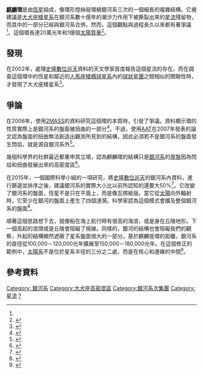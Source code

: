 '''[[麒麟座|麒麟]]環'''是由[[恆星|恆星]]組成，像環形燈絲般環繞銀河系三次的一個細長的複雜結構。它被建議是[[大犬座矮星系|大犬座矮星系]]在銀河系數十億年的潮汐力作用下被撕裂出來的[[星流|星流]]殘留物，而其中的一部分已經與銀河系合併。然而，這個觀點與過程長久以來都有著爭議<ref name=Momany2006 />。這個環長達20萬光年和1億個[[太陽質量|太陽質量]]<ref>{{cite journal| journal=Scientific American| title=The Ghosts of Galaxies Past| first=Rodrigo| last=Ibata|author2=Gibson, Brad| pages=40–45|date=April 2007| pmid=17479629| doi=10.1038/scientificamerican0407-40| volume=296| issue=4}}</ref>。

== 發現 == 
在2002年，處理[[史隆數位巡天|史隆數位巡天]]資料的天文學家首度報告這個星流的存在。而在調查這個環中的恆星和鄰近的[[人馬座矮橢球星系|人馬座矮橢球星系]]內的[[球狀星團|球狀星團]]之間相似的關聯性時，才發現了大犬座矮星系<ref>{{cite journal |author=Newberg |display-authors=et al |title=The Ghost of Sagittarius and Lumps in the Halo of the Milky Way |date=1 April 2002 |journal=The Astrophysical Journal |volume=569 |issue=1 |pages=245–274 |doi=10.1086/338983 |bibcode=2002ApJ...569..245N |arxiv=astro-ph/0111095 }}</ref>。

== 爭論 ==
在2006年，使用[[2MASS|2MASS]]的資料研究這個環的本質時，引發了爭議。資料顯示環的性質實際上是銀河系的盤面被扭曲的一部分<ref name=Momany2006>{{cite journal |author1=Y. Momany |author2=S. Zaggia |author3=G. Gilmore |author4=G. Piotto |author5=G. Carraro |author6=L. R. Bedin |author7=F. De Angeli |year=2006 |display-authors=1 |title=Outer structure of the Galactic warp and flare: explaining the Canis Major over-density |url=http://web.oapd.inaf.it/zaggia/warp/aa4081-05.pdf |journal=[[Astronomy_and_Astrophysics|Astronomy and Astrophysics]] |volume=451 |issue=2 |pages=515–38 |doi=10.1051/0004-6361:20054081 |format=PDF |arxiv=astro-ph/0603385 |bibcode=2006A&A...451..515M |author= |access-date=2017-01-10 |archive-url=https://web.archive.org/web/20160304042437/http://web.oapd.inaf.it/zaggia/warp/aa4081-05.pdf |archive-date=2016-03-04 |dead-url=yes }}</ref>。不過，使用[[英澳望遠鏡|AAT]]在2007年發表的論文認為盤面的扭曲無法創造出觀測所見到的結構，因此必須若不是銀河系的盤面發生閃焰，就是源自銀河系外<ref>{{cite journal |author1=Conn, Blair C. |author2=Lane, Richard R. |author3=Lewis, Geraint F. |author4=Gil-Merino, Rodrigo |author5=Irwin, Mike J. |author6=Ibata, Rodrigo A. |author7=Martin, Nicolas F. |author8=Bellazzini, Michele |author9=Sharp, Robert |author10=Tuntsov, Artem V. |author11=Ferguson, Annette M. N. |title=The AAT/WFI survey of the Monoceros Ring and Canis Major dwarf galaxy |journal=Monthly Notices of the Royal Astronomical Society |volume=376 |issue=3 |pages=939–959 |date=April 1, 2007 |doi=10.1111/j.1365-2966.2007.11503.x |bibcode=2007MNRAS.376..939C |arxiv=astro-ph/0701664 }}</ref>。

幾個科學界的社群最近都重申其立場，認為麒麟環的結構只是[[銀河系|銀河系]]的[[厚盤|厚盤]]因為閃焰和扭曲發展出來的高密度區<ref>{{cite journal|  title=Comments on the "Monoceros" affair| first=A| last=M. Lopez-Corredoira|display-authors=et al.|date=July 2012 |arxiv=1207.2749|bibcode = 2012arXiv1207.2749L }}</ref>。

在2015年，一個國際科學小組的一項研究，將[[史隆數位巡天|史隆數位巡天]]的銀河系內資料，進行篩選並排序之後，建議銀河系的實際大小比以前所認知的還要大50%<ref name="rpi2015">{{cite press release |author=Mary L. Martialay |title=The Corrugated Galaxy—Milky Way May Be Much Larger Than Previously Estimated |url=http://news.rpi.edu/content/2015/03/09/rippling-milky-way-may-be-much-larger-previously-estimated |date=March 11, 2015 |publisher=[[Rensselaer_Polytechnic_Institute|Rensselaer Polytechnic Institute]] |archiveurl=https://web.archive.org/web/20150313123405/http://news.rpi.edu/content/2015/03/09/rippling-milky-way-may-be-much-larger-previously-estimated |archivedate=2015-03-13 |access-date=2017-01-10 |dead-url=no }}</ref>。它改變了銀河系的盤面，恆星不是只在平面上，而是像瓦楞紙版。當它從[[太陽|太陽]]向外輻射時，它至少在銀河的盤面上產生了四個漣漪。科學家認為這個模式會擴及整個銀河系的盤面<ref>{{cite web |author=Scott Sutherland |title=This 'corrugated' view of the Milky Way just made our home galaxy a LOT bigger. |url=http://www.theweathernetwork.com/insider-insights/articles/this-corrugated-view-of-the-milky-way-just-made-our-home-galaxy-a-lot-bigger/47240/ |publisher=[[The_Weather_Network|The Weather Network]] |date=March 16, 2015 |archiveurl=https://web.archive.org/web/20150319202702/http://www.theweathernetwork.com/insider-insights/articles/this-corrugated-view-of-the-milky-way-just-made-our-home-galaxy-a-lot-bigger/47240/ |archivedate=2015-03-19 |accessdate=2017-01-10 |dead-url=no }}</ref>。

順著這個思路想下去，就像船在海上航行時有很高的海浪，或是身在丘陵地形。下一個高起的浪頭或是丘陵會阻礙了視線。同樣的，銀河的結構也會阻礙我們的觀察，升起的結構顯然遮蔽了星系盤面很大的一部分。基於麒麟座環的距離，銀河系的直徑從100,000－120,000光年擴展至150,000－180,000光年。在這個修正的範例中，[[太陽系|太陽系]]不是位於星系半徑的三分之二處，而是在核心和邊緣的中間<ref>{{cite journal |author=Yan Xu |display-authors=et al |date=March 1, 2015 |title=Rings and Radial Waves in the Disk of the Milky Way |url=http://iopscience.iop.org/0004-637X/801/2/105/ |journal=[[The_Astrophysical_Journal|The Astrophysical Journal]] |volume=801 |issue=2 |doi=10.1088/0004-637X/801/2/105 |arxiv=1503.00257 |bibcode = 2015ApJ...801..105X }}</ref>。

== 參考資料 ==
{{reflist}}

{{模板:銀河}}

[[Category:_銀河系|Category: 銀河系]]
[[Category:大犬座高密度區|Category:大犬座高密度區]]
[[Category:銀河系次集團|Category:銀河系次集團]]
[[Category:星流|Category:星流]]
[[Category:_2002年發現的天體|?]]